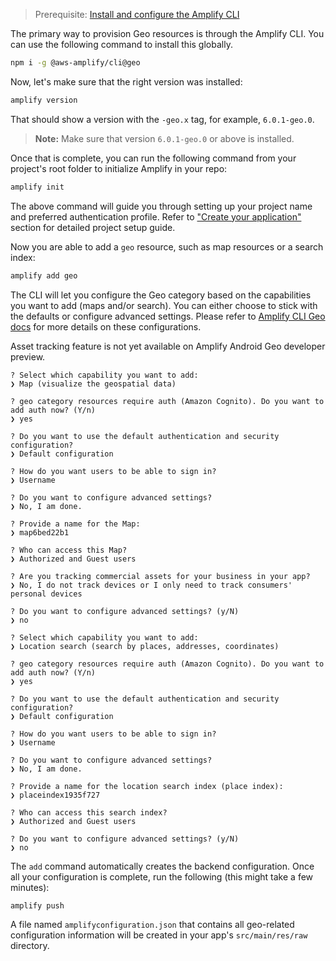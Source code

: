 > Prerequisite: [Install and configure the Amplify CLI](/cli/start/install)

The primary way to provision Geo resources is through the Amplify CLI. You can use the following command to install this globally.

```sh
npm i -g @aws-amplify/cli@geo
```

Now, let's make sure that the right version was installed:

```sh
amplify version
```

That should show a version with the `-geo.x` tag, for example, `6.0.1-geo.0`.

> **Note:** Make sure that version `6.0.1-geo.0` or above is installed.

Once that is complete, you can run the following command from your project's root folder to initialize Amplify in your repo:

```sh
amplify init
```

The above command will guide you through setting up your project name and preferred authentication profile.
Refer to ["Create your application"](/lib/project-setup/create-application) section for detailed project setup guide.

Now you are able to add a `geo` resource, such as map resources or a search index:

```sh
amplify add geo
```

The CLI will let you configure the Geo category based on the capabilities you want to add (maps and/or search).
You can either choose to stick with the defaults or configure advanced settings.
Please refer to [Amplify CLI Geo docs](/cli/geo/maps/) for more details on these configurations.

<BlockSwitcher>
<Block name="Maps">

<Callout>

Asset tracking feature is not yet available on Amplify Android Geo developer preview.

</Callout>

```console
? Select which capability you want to add:
❯ Map (visualize the geospatial data)

? geo category resources require auth (Amazon Cognito). Do you want to add auth now? (Y/n)
❯ yes

? Do you want to use the default authentication and security configuration?
❯ Default configuration

? How do you want users to be able to sign in?
❯ Username

? Do you want to configure advanced settings?
❯ No, I am done.

? Provide a name for the Map:
❯ map6bed22b1

? Who can access this Map?
❯ Authorized and Guest users

? Are you tracking commercial assets for your business in your app?
❯ No, I do not track devices or I only need to track consumers' personal devices

? Do you want to configure advanced settings? (y/N)
❯ no
```

</Block>
<Block name="Search">

```console
? Select which capability you want to add:
❯ Location search (search by places, addresses, coordinates)

? geo category resources require auth (Amazon Cognito). Do you want to add auth now? (Y/n)
❯ yes

? Do you want to use the default authentication and security configuration?
❯ Default configuration

? How do you want users to be able to sign in?
❯ Username

? Do you want to configure advanced settings?
❯ No, I am done.

? Provide a name for the location search index (place index):
❯ placeindex1935f727

? Who can access this search index?
❯ Authorized and Guest users

? Do you want to configure advanced settings? (y/N)
❯ no
```

</Block>
</BlockSwitcher>

The `add` command automatically creates the backend configuration. Once all your configuration is complete, run the following (this might take a few minutes):

```sh
amplify push
```

A file named `amplifyconfiguration.json` that contains all geo-related configuration information will be created in your app's `src/main/res/raw` directory.
